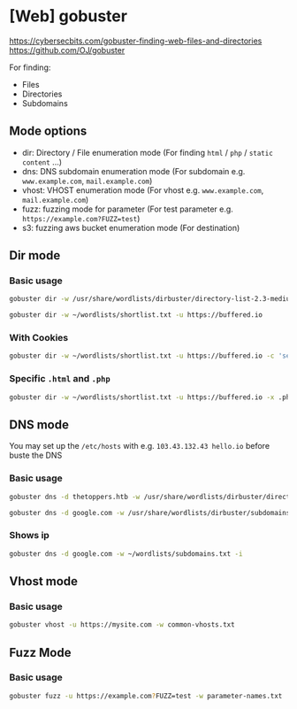 # [Web] gobuster
https://cybersecbits.com/gobuster-finding-web-files-and-directories
https://github.com/OJ/gobuster

For finding:   
- Files  
- Directories  
- Subdomains 

## Mode options
- dir: Directory / File enumeration mode (For finding `html` / `php` / `static content` ...)
- dns: DNS subdomain enumeration mode (For subdomain e.g. `www.example.com`, `mail.example.com`)
- vhost: VHOST enumeration mode (For vhost e.g. `www.example.com`, `mail.example.com`)
- fuzz: fuzzing mode for parameter (For test parameter e.g. `https://example.com?FUZZ=test`)
- s3: fuzzing aws bucket enumeration mode (For destination)

## Dir mode
### Basic usage
```bash
gobuster dir -w /usr/share/wordlists/dirbuster/directory-list-2.3-medium.txt -u 10.10.103.116 

gobuster dir -w ~/wordlists/shortlist.txt -u https://buffered.io
```

### With Cookies
```bash
gobuster dir -w ~/wordlists/shortlist.txt -u https://buffered.io -c 'session=123456'
```

### Specific `.html` and `.php`
```bash
gobuster dir -w ~/wordlists/shortlist.txt -u https://buffered.io -x .php,.html
```

## DNS mode
You may set up the `/etc/hosts` with e.g. `103.43.132.43 hello.io` before buste the DNS

### Basic usage
```bash
gobuster dns -d thetoppers.htb -w /usr/share/wordlists/dirbuster/directory-list-2.3-medium.txt

gobuster dns -d google.com -w /usr/share/wordlists/dirbuster/subdomains.txt
```

### Shows ip
```bash
gobuster dns -d google.com -w ~/wordlists/subdomains.txt -i
```

## Vhost mode
### Basic usage
```bash
gobuster vhost -u https://mysite.com -w common-vhosts.txt
```

## Fuzz Mode
### Basic usage
```bash
gobuster fuzz -u https://example.com?FUZZ=test -w parameter-names.txt
```